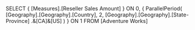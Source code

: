 SELECT
   { [Measures].[Reseller Sales Amount] } ON 0,
   { ParallelPeriod( [Geography].[Geography].[Country],
                     2,
                     [Geography].[Geography].[State-Province]
                                .&[CA]&[US] ) } ON 1
FROM
   [Adventure Works]
